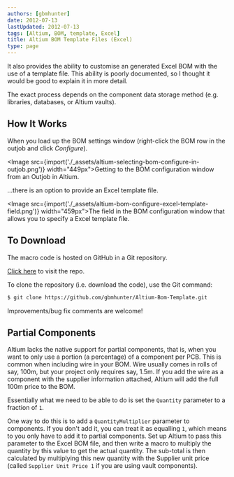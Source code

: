 ```yaml
---
authors: [gbmhunter]
date: 2012-07-13
lastUpdated: 2012-07-13
tags: [Altium, BOM, template, Excel]
title: Altium BOM Template Files (Excel)
type: page
---
```


It also provides the ability to customise an generated Excel BOM with the use of a template file. This ability is poorly documented, so I thought it would be good to explain it in more detail.

The exact process depends on the component data storage method (e.g. libraries, databases, or Altium vaults).

## How It Works

When you load up the BOM settings window (right-click the BOM row in the outjob and click _Configure_).

<Image src={import('./_assets/altium-selecting-bom-configure-in-outjob.png')} width="449px">Getting to the BOM configuration window from an Outjob in Altium.</Image>

...there is an option to provide an Excel template file.

<Image src={import('./_assets/altium-bom-configure-excel-template-field.png')} width="459px">The field in the BOM configuration window that allows you to specify a Excel template file.</Image>

## To Download

The macro code is hosted on GitHub in a Git repository.

[Click here](https://github.com/gbmhunter/Altium-Bom-Template) to visit the repo.

To clone the repository (i.e. download the code), use the Git command:

```sh
$ git clone https://github.com/gbmhunter/Altium-Bom-Template.git
```

Improvements/bug fix comments are welcome!

## Partial Components

Altium lacks the native support for partial components, that is, when you want to only use a portion (a percentage) of a component per PCB. This is common when including wire in your BOM. Wire usually comes in rolls of say, 100m, but your project only requires say, 1.5m. If you add the wire as a component with the supplier information attached, Altium will add the full 100m price to the BOM.

Essentially what we need to be able to do is set the `Quantity` parameter to a fraction of `1`.

One way to do this is to add a `QuantityMultiplier` parameter to components. If you don't add it, you can treat it as equalling `1`, which means to you only have to add it to partial components. Set up Altium to pass this parameter to the Excel BOM file, and then write a macro to multiply the quantity by this value to get the actual quantity. The sub-total is then calculated by multiplying this new quantity with the Supplier unit price (called `Supplier Unit Price 1` if you are using vault components).

